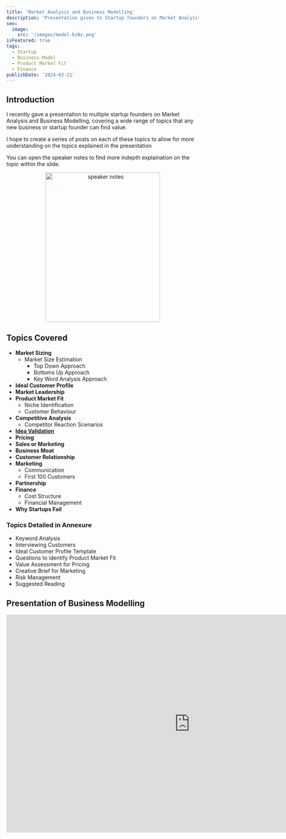 ```yaml
---
title: 'Market Analysis and Business Modelling'
description: 'Presentation given to Startup founders on Market Analysis and Business Modelling'
seo:
  image:
    src: '/images/model-kzNz.png'
isFeatured: true
tags:
  - Startup
  - Business Model
  - Product Market Fit
  - Finance
publishDate: '2024-03-21'
---
```


## Introduction

I recently gave a presentation to multiple startup founders on Market Analysis and Business Modelling, covering a wide range of topics that any new business or startup founder can find value.

I hope to create a series of posts on each of these topics to allow for more understanding on the topics explained in the presentation

You can open the speaker notes to find more indepth explaination on the topic within the slide.

<center>
  <img src="/notes.png" alt="speaker notes" width="300" height="390" />
</center>

## Topics Covered

- **Market Sizing**
  - Market Size Estimation
    - Top Down Approach
    - Bottoms Up Approach
    - Key Word Analysis Approach
- **Ideal Customer Profile**
- **Market Leadership**
- **Product Market Fit**
  - Niche Identification
  - Customer Behaviour
- **Competitive Analysis**
  - Competitor Reaction Scenarios
- [**Idea Validation**](/blog/a-simple-guide-for-validating-new-business-ideas/)
- **Pricing**
- **Sales or Marketing**
- **Business Moat**
- **Customer Relationship**
- **Marketing**
  - Communication
  - First 100 Customers
- **Partnership**
- **Finance**
  - Cost Structure
  - Financial Management
- **Why Startups Fail**

### Topics Detailed in Annexure

- Keyword Analysis
- Interviewing Customers
- Ideal Customer Profile Template
- Questions to identify Product Market Fit
- Value Assessment for Pricing
- Creative Brief for Marketing
- Risk Management
- Suggested Reading

## Presentation of Business Modelling

<iframe
  src="https://docs.google.com/presentation/d/e/2PACX-1vRQdMMgqpcZ0B1nC-axgwiU8VX2HOz-rspjEb91Y3hIo-EcnM2dKshgm_d5zWbkhoJitesxa_9QlGsA/embed?start=false&loop=false&delayms=3000"
  frameborder="0"
  width="960"
  height="569"
  allowfullscreen="true"
  mozallowfullscreen="true"
  webkitallowfullscreen="true"
></iframe>
